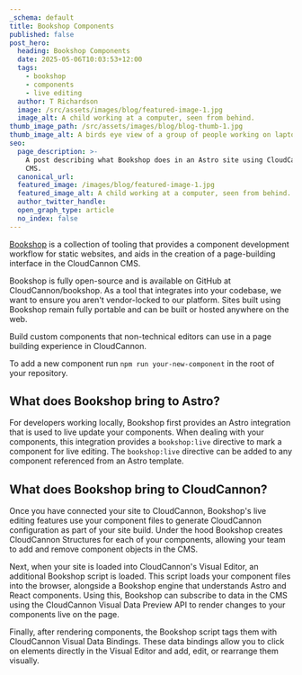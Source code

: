 ```yaml
---
_schema: default
title: Bookshop Components
published: false
post_hero:
  heading: Bookshop Components
  date: 2025-05-06T10:03:53+12:00
  tags:
    - bookshop
    - components
    - live editing
  author: T Richardson
  image: /src/assets/images/blog/featured-image-1.jpg
  image_alt: A child working at a computer, seen from behind.
thumb_image_path: /src/assets/images/blog/blog-thumb-1.jpg
thumb_image_alt: A birds eye view of a group of people working on laptops around a table.
seo:
  page_description: >-
    A post describing what Bookshop does in an Astro site using CloudCannon as a
    CMS.
  canonical_url:
  featured_image: /images/blog/featured-image-1.jpg
  featured_image_alt: A child working at a computer, seen from behind.
  author_twitter_handle:
  open_graph_type: article
  no_index: false
---
```

[Bookshop](https://cloudcannon.com/documentation/guides/bookshop-astro-guide/) is a collection of tooling that provides a component development workflow for static websites, and aids in the creation of a page-building interface in the CloudCannon CMS.

Bookshop is fully open-source and is available on GitHub at CloudCannon/bookshop. As a tool that integrates into your codebase, we want to ensure you aren't vendor-locked to our platform. Sites built using Bookshop remain fully portable and can be built or hosted anywhere on the web.

Build custom components that non-technical editors can use in a page building experience in CloudCannon.

To add a new component run `npm run your-new-component` in the root of your repository.

## What does Bookshop bring to Astro?

For developers working locally, Bookshop first provides an Astro integration that is used to live update your components. When dealing with your components, this integration provides a `bookshop:live` directive to mark a component for live editing. The `bookshop:live` directive can be added to any component referenced from an Astro template.

## What does Bookshop bring to CloudCannon?

Once you have connected your site to CloudCannon, Bookshop's live editing features use your component files to generate CloudCannon configuration as part of your site build. Under the hood Bookshop creates CloudCannon Structures for each of your components, allowing your team to add and remove component objects in the CMS.

Next, when your site is loaded into CloudCannon's Visual Editor, an additional Bookshop script is loaded. This script loads your component files into the browser, alongside a Bookshop engine that understands Astro and React components. Using this, Bookshop can subscribe to data in the CMS using the CloudCannon Visual Data Preview API to render changes to your components live on the page.

Finally, after rendering components, the Bookshop script tags them with CloudCannon Visual Data Bindings. These data bindings allow you to click on elements directly in the Visual Editor and add, edit, or rearrange them visually.